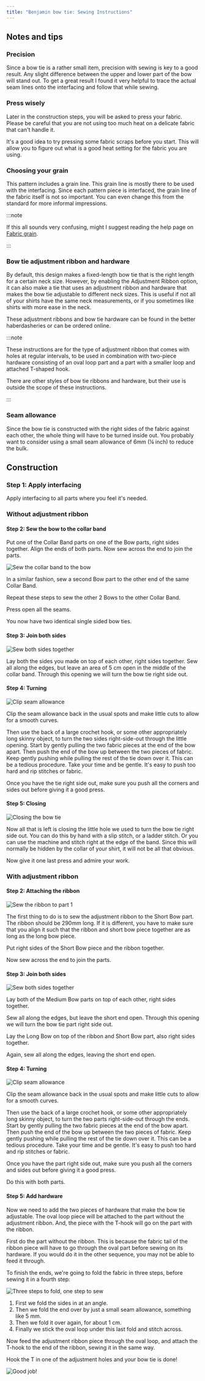 ```yaml
---
title: "Benjamin bow tie: Sewing Instructions"
---
```


## Notes and tips

### Precision

Since a bow tie is a rather small item, precision with sewing is key to a good result.
Any slight difference between the upper and lower part of the bow will stand out.
To get a great result I found it very helpful to trace the actual seam lines
onto the interfacing and follow that while sewing.

### Press wisely

Later in the construction steps, you will be asked to press your fabric. Please be careful
that you are not using too much heat on a delicate fabric that can't handle it.

It's a good idea to try pressing some fabric scraps before you start. This will allow you to
figure out what is a good heat setting for the fabric you are using.

### Choosing your grain

This pattern includes a grain line. This grain line is mostly there to be used with
the interfacing. Since each pattern piece is interfaced, the grain line of the fabric
itself is not so important. You can even change this from the standard for more
informal impressions.

:::note


If this all sounds very confusing, might I suggest reading the help
page on [Fabric grain](/docs/sewing/fabric-grain).

:::

### Bow tie adjustment ribbon and hardware

By default, this design makes a fixed-length bow tie that is the right length for a certain neck size.
However, by enabling the Adjustment Ribbon option, it can also make a tie
that uses an adjustment ribbon and hardware that makes the bow tie
adjustable to different neck sizes. This is useful if not all of your shirts have
the same neck measurements, or if you sometimes like shirts with more ease in the
neck.

These adjustment ribbons and bow tie hardware can be found in the better haberdasheries or can be ordered online.

:::note


These instructions are for the type of adjustment ribbon that comes with
holes at regular intervals, to be used in combination with two-piece
hardware consisting of an oval loop part and a part with a smaller loop
and attached T-shaped hook.

There are other styles of bow tie ribbons and hardware, but their use is
outside the scope of these instructions.

:::

### Seam allowance

Since the bow tie is constructed with the right sides of the fabric against each other,
the whole thing will have to be turned inside out. You probably want to consider using
a small seam allowance of 6mm (¼ inch) to reduce the bulk.

## Construction

### Step 1: Apply interfacing

Apply interfacing to all parts where you feel it's needed.

### Without adjustment ribbon

#### Step 2: Sew the bow to the collar band

Put one of the Collar Band parts on one of the Bow parts, right sides together.
Align the ends of both parts. Now sew across the end to join the parts.

![Sew the collar band to the bow](step12.png)

In a similar fashion, sew a second Bow part to the other end of the same Collar Band.

Repeat these steps to sew the other 2 Bows to the other Collar Band.

Press open all the seams.

You now have two identical single sided bow ties.

#### Step 3: Join both sides

![Sew both sides together](step13.png)

Lay both the sides you made on top of each other, right sides together. Sew all
along the edges, but leave an area of 5 cm open in the middle of the collar band. Through
this opening we will turn the bow tie right side out.

#### Step 4: Turning

![Clip seam allowance](step14.png)

Clip the seam allowance back in the usual spots and make little cuts to allow for
a smooth curves.

Then use the back of a large crochet hook, or some other appropriately long skinny
object, to turn the two sides right-side-out through the little opening. Start by
gently pulling the two fabric pieces at the end of the bow apart. Then push the
end of the bow up between the two pieces of fabric. Keep gently pushing while
pulling the rest of the tie down over it. This can be a tedious procedure. Take
your time and be gentle. It's easy to push too hard and rip stitches or fabric.

Once you have the tie right side out, make sure you push all the corners and sides
out before giving it a good press.

#### Step 5: Closing

![Closing the bow tie](step15.png)

Now all that is left is closing the little hole we used to turn the bow tie
right side out. You can do this by hand with a slip stitch, or a ladder stitch.
Or you can use the machine and stitch right at the edge of the band. Since this
will normally be hidden by the collar of your shirt, it will not be all that obvious.

Now give it one last press and admire your work.

### With adjustment ribbon

#### Step 2: Attaching the ribbon

![Sew the ribbon to part 1](step22.png)

The first thing to do is to sew the adjustment ribbon to the Short Bow part.
The ribbon should be 290mm long. If it is different, you have to make sure
that you align it such that the ribbon and short bow piece together are as long as
the long bow piece.

Put right sides of the Short Bow piece and the ribbon together.

Now sew across the end to join the parts.

#### Step 3: Join both sides

![Sew both sides together](step23.png)

Lay both of the Medium Bow parts on top of each other, right sides together.

Sew all along the edges, but leave the short end open.
Through this opening we will turn the bow tie part right side out.

Lay the Long Bow on top of the ribbon and Short Bow part, also right sides
together.

Again, sew all along the edges, leaving the short end open.

#### Step 4: Turning

![Clip seam allowance](step14.png)

Clip the seam allowance back in the usual spots and make little cuts to allow for
a smooth curves.

Then use the back of a large crochet hook, or some other appropriately long skinny
object, to turn the two parts right-side-out through the ends. Start by
gently pulling the two fabric pieces at the end of the bow apart. Then push the
end of the bow up between the two pieces of fabric. Keep gently pushing while
pulling the rest of the tie down over it. This can be a tedious procedure. Take
your time and be gentle. It's easy to push too hard and rip stitches or fabric.

Once you have the part right side out, make sure you push all the corners and sides
out before giving it a good press.

Do this with both parts.

#### Step 5: Add hardware

Now we need to add the two pieces of hardware that make the bow tie adjustable.
The oval loop piece will be attached to the part without the adjustment ribbon.
And, the piece with the T-hook will go on the part with the ribbon.

First do the part without the ribbon. This is because the fabric tail of the
ribbon piece will have to go through the oval part before sewing on its hardware.
If you would do it in the other sequence, you may not be able to feed it through.

To finish the ends, we're going to fold the fabric in three steps,
before sewing it in a fourth step:

![Three steps to fold, one step to sew](step25.png)

1. First we fold the sides in at an angle.
2. Then we fold the end over by just a small seam allowance, something like 5 mm.
3. Then we fold it over again, for about 1 cm.
4. Finally we stick the oval loop under this last fold and stitch across.

Now feed the adjustment ribbon piece through the oval loop, and
attach the T-hook to the end of the ribbon, sewing it in the same way.

Hook the T in one of the adjustment holes and your bow tie is done!

![Good job!](finished.gif)
